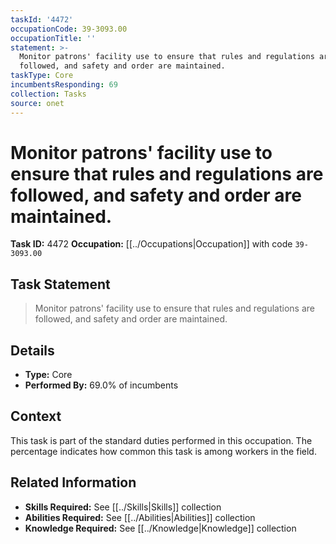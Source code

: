 ```yaml
---
taskId: '4472'
occupationCode: 39-3093.00
occupationTitle: ''
statement: >-
  Monitor patrons' facility use to ensure that rules and regulations are
  followed, and safety and order are maintained.
taskType: Core
incumbentsResponding: 69
collection: Tasks
source: onet
---
```

# Monitor patrons' facility use to ensure that rules and regulations are followed, and safety and order are maintained.

**Task ID:** 4472
**Occupation:** [[../Occupations|Occupation]] with code `39-3093.00`

## Task Statement

> Monitor patrons' facility use to ensure that rules and regulations are followed, and safety and order are maintained.

## Details

- **Type:** Core
- **Performed By:** 69.0% of incumbents

## Context

This task is part of the standard duties performed in this occupation. The percentage indicates how common this task is among workers in the field.

## Related Information

- **Skills Required:** See [[../Skills|Skills]] collection
- **Abilities Required:** See [[../Abilities|Abilities]] collection
- **Knowledge Required:** See [[../Knowledge|Knowledge]] collection
